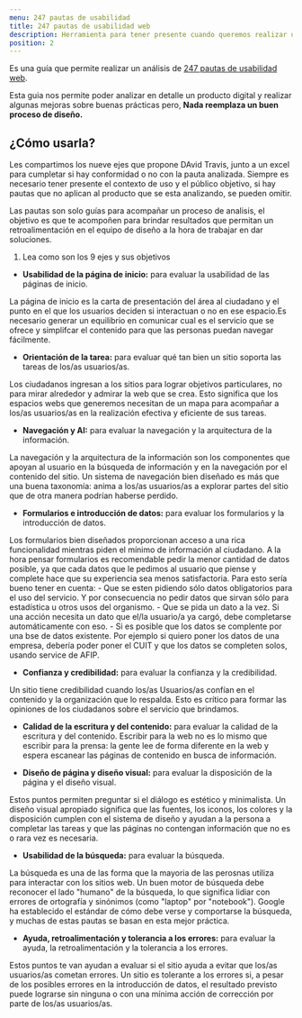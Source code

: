 ```yaml
---
menu: 247 pautas de usabilidad
title: 247 pautas de usabilidad web
description: Herramienta para tener presente cuando queremos realizar un análisis más profundo de productos digitales.
position: 2
---
```



Es una guía que permite realizar un análisis de [247 pautas de usabilidad web](https://www.userfocus.co.uk/resources/guidelines.html). 

Esta guia nos permite poder analizar en detalle un producto digital y realizar algunas mejoras sobre buenas prácticas pero, **Nada reemplaza un buen proceso de diseño.** 

## ¿Cómo usarla?

Les compartimos los nueve ejes que propone DAvid Travis, junto a un excel para cumpletar si hay conformidad o no con la pauta analizada. Siempre es necesario tener presente el contexto de uso y el público objetivo, si hay pautas que no aplican al producto que se esta analizando, se pueden omitir. 

Las pautas son solo guías para acompañar un proceso de analisis, el objetivo es que te acompoñen para brindar resultados que permitan un retroalimentación en el equipo de diseño a la hora de trabajar en dar soluciones. 

1) Lea como son los 9 ejes y sus objetivos 

- **Usabilidad de la página de inicio:** para evaluar la usabilidad de las páginas de inicio.

La página de inicio es la carta de presentación del área al ciudadano y el punto en el que los usuarios deciden si interactuan o no en ese espacio.Es necesario generar un equilibrio en comunicar cual es el servicio que se ofrece y simplifcar el contenido para que las personas puedan navegar fácilmente.

- **Orientación de la tarea:** para evaluar qué tan bien un sitio soporta las tareas de los/as usuarios/as.

Los ciudadanos ingresan a los sitios para lograr objetivos particulares, no para mirar alrededor y admirar la web que se crea. Esto significa que los espacios webs que generemos necesitan de un mapa para acompañar a los/as usuarios/as en la realización efectiva y eficiente de sus tareas.

- **Navegación y AI:** para evaluar la navegación y la arquitectura de la información.

La navegación y la arquitectura de la información son los componentes que apoyan al usuario en la búsqueda de información y en la navegación por el contenido del sitio. Un sistema de navegación bien diseñado es más que una buena taxonomía: anima a los/as usuarios/as a explorar partes del sitio que de otra manera podrían haberse perdido.

- **Formularios e introducción de datos:** para evaluar los formularios y la introducción de datos.

Los formularios bien diseñados proporcionan acceso a una rica funcionalidad mientras piden el mínimo de información al ciudadano. 
A la hora pensar formularios es recomendable pedir la menor cantidad de datos posible, ya que cada datos que le pedimos al usuario que piense y complete hace que su experiencia sea menos satisfactoria. Para esto sería bueno tener en cuenta:
    - Que se esten pidiendo sólo datos obligatorios para el uso del servicio. Y por consecuencia no pedir datos que sirvan sólo para estadística u otros usos del organismo.
    - Que se pida  un dato a la vez. Si una acción necesita un dato que el/la usuario/a ya cargó, debe completarse automáticamente con eso.
    - Si es posible que los datos se complente por una bse de datos existente. Por ejemplo si quiero poner los datos de una empresa, debería poder poner el CUIT y que los datos se completen solos, usando service de AFIP.


- **Confianza y credibilidad:** para evaluar la confianza y la credibilidad.

Un sitio tiene credibilidad cuando los/as Usuarios/as confían en el contenido y la organización que lo respalda. Esto es crítico para formar las opiniones de los ciudadanos sobre el servicio que brindamos.

- **Calidad de la escritura y del contenido:** para evaluar la calidad de la escritura y del contenido.
Escribir para la web no es lo mismo que escribir para la prensa: la gente lee de forma diferente en la web y espera escanear las páginas de contenido en busca de información.


- **Diseño de página y diseño visual:** para evaluar la disposición de la página y el diseño visual.

Estos puntos permiten preguntar si el diálogo es estético y minimalista. Un diseño visual apropiado significa que las fuentes, los iconos, los colores y la disposición cumplen con el sistema de diseño y ayudan a la persona a completar las tareas y que las páginas no contengan información que no es o rara vez es necesaria.

- **Usabilidad de la búsqueda:** para evaluar la búsqueda.

La búsqueda es una de las forma que la mayoria de las perosnas utiliza para interactar con los sitios web. Un buen motor de búsqueda debe reconocer el lado "humano" de la búsqueda, lo que significa lidiar con errores de ortografía y sinónimos (como "laptop" por "notebook"). Google ha establecido el estándar de cómo debe verse y comportarse la búsqueda, y muchas de estas pautas se basan en esta mejor práctica.

- **Ayuda, retroalimentación y tolerancia a los errores:** para evaluar la ayuda, la retroalimentación y la tolerancia a los errores.

Estos puntos te van ayudan a evaluar si el sitio ayuda a evitar que los/as usuarios/as cometan errores. Un sitio es tolerante a los errores si, a pesar de los posibles errores en la introducción de datos, el resultado previsto puede lograrse sin ninguna o con una mínima acción de corrección por parte de los/as usuarios/as.
